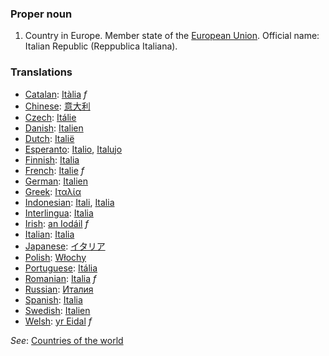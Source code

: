 ===Proper noun===
# Country in Europe. Member state of the [[European Union]]. Official name: Italian Republic (Reppublica Italiana).
===Translations===
*[[Catalan]]: [[Itàlia]] ''f''
*[[Chinese]]: [[意大利]]
*[[Czech]]: [[Itálie]]
*[[Danish]]: [[Italien]]
*[[Dutch]]: [[Italië]]
*[[Esperanto]]: [[Italio]], [[Italujo]]
*[[Finnish]]: [[Italia]]
*[[French]]: [[Italie]] ''f''
*[[German]]: [[Italien]]
*[[Greek]]: [[Ιταλία]]
*[[Indonesian]]: [[Itali]], [[Italia]]
*[[Interlingua]]: [[Italia]]
*[[Irish]]: [[an Iodáil]] ''f''
*[[Italian]]: [[Italia]]
*[[Japanese]]: [[イタリア]]
*[[Polish]]: [[Włochy]]
*[[Portuguese]]: [[Itália]]
*[[Romanian]]: [[Italia]] ''f''
*[[Russian]]: [[Италия]]
*[[Spanish]]: [[Italia]]
*[[Swedish]]: [[Italien]]
*[[Welsh]]: [[yr Eidal]] ''f''

''See'': [[Countries of the world]]